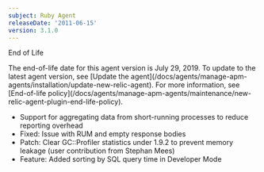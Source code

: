 ```yaml
---
subject: Ruby Agent
releaseDate: '2011-06-15'
version: 3.1.0
---
```


End of Life

<Callout variant="important">
  The end-of-life date for this agent version is July 29, 2019. To update to the latest agent version, see [Update the agent](/docs/agents/manage-apm-agents/installation/update-new-relic-agent). For more information, see [End-of-life policy](/docs/agents/manage-apm-agents/maintenance/new-relic-agent-plugin-end-life-policy).
</Callout>

* Support for aggregating data from short-running processes to reduce reporting overhead
* Fixed: Issue with RUM and empty response bodies
* Patch: Clear GC::Profiler statistics under 1.9.2 to prevent memory leakage (user contribution from Stephan Mees)
* Feature: Added sorting by SQL query time in Developer Mode
